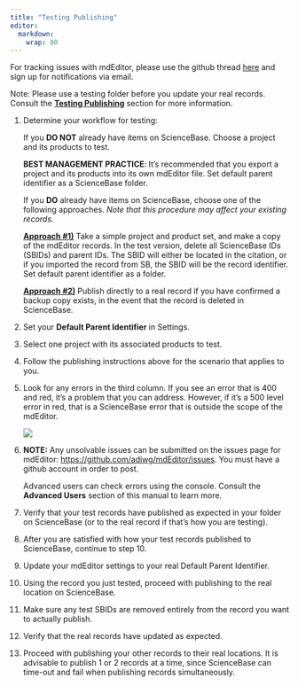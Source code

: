 ```yaml
---
title: "Testing Publishing"
editor: 
  markdown: 
    wrap: 80
---
```


For tracking issues with mdEditor, please use the github thread
[here](https://github.com/adiwg/mdEditor/issues/128) and sign up for
notifications via email.

::: {.callout-note}
Note: Please use a testing folder before you update your
real records. Consult the [**Testing Publishing**](testing_publishing.qmd)
section for more information. 
:::

1.  Determine your workflow for testing:

    If you **DO NOT** already have items on ScienceBase. Choose a project and
    its products to test.

    **BEST MANAGEMENT PRACTICE**: It's recommended that you export a project and
    its products into its own mdEditor file. Set default parent identifier as a
    ScienceBase folder.

    If you **DO** already have items on ScienceBase, choose one of the following
    approaches. *Note that this procedure may affect your existing records.*

    [**Approach #1)**]{.underline} Take a simple project and product set, and make a copy of
    the mdEditor records. In the test version, delete all ScienceBase IDs
    (SBIDs) and parent IDs. The SBID will either be located in the citation, or
    if you imported the record from SB, the SBID will be the record identifier.
    Set default parent identifier as a folder.

    [**Approach #2)**]{.underline} Publish directly to a real record if you have confirmed a
    backup copy exists, in the event that the record is deleted in ScienceBase.

2.  Set your **Default Parent Identifier** in Settings.

3.  Select one project with its associated products to test.

4.  Follow the publishing instructions above for the scenario that applies to
    you.

5.  Look for any errors in the third column. If you see an error that is 400 and
    red, it’s a problem that you can address. However, if it’s a 500 level error
    in red, that is a ScienceBase error that is outside the scope of the
    mdEditor.

    ![](../../assets/publishing_error.png)

6.  **NOTE:** Any unsolvable issues can be submitted on the issues page for
    mdEditor:
    [https://github.com/adiwg/mdEditor/issues](https://www.gitbook.com/book/adiwg/mdeditor/edit#).
    You must have a github account in order to post.

    Advanced users can check errors using the console. Consult the **Advanced
    Users** section of this manual to learn more.

7.  Verify that your test records have published as expected in your folder on
    ScienceBase (or to the real record if that’s how you are testing).

8.  After you are satisfied with how your test records published to ScienceBase,
    continue to step 10.

9. Update your mdEditor settings to your real Default Parent Identifier.

10. Using the record you just tested, proceed with publishing to the real
    location on ScienceBase.

11. Make sure any test SBIDs are removed entirely from the record you want to
    actually publish.

12. Verify that the real records have updated as expected.

13. Proceed with publishing your other records to their real locations. It is
    advisable to publish 1 or 2 records at a time, since ScienceBase can
    time-out and fail when publishing records simultaneously.

